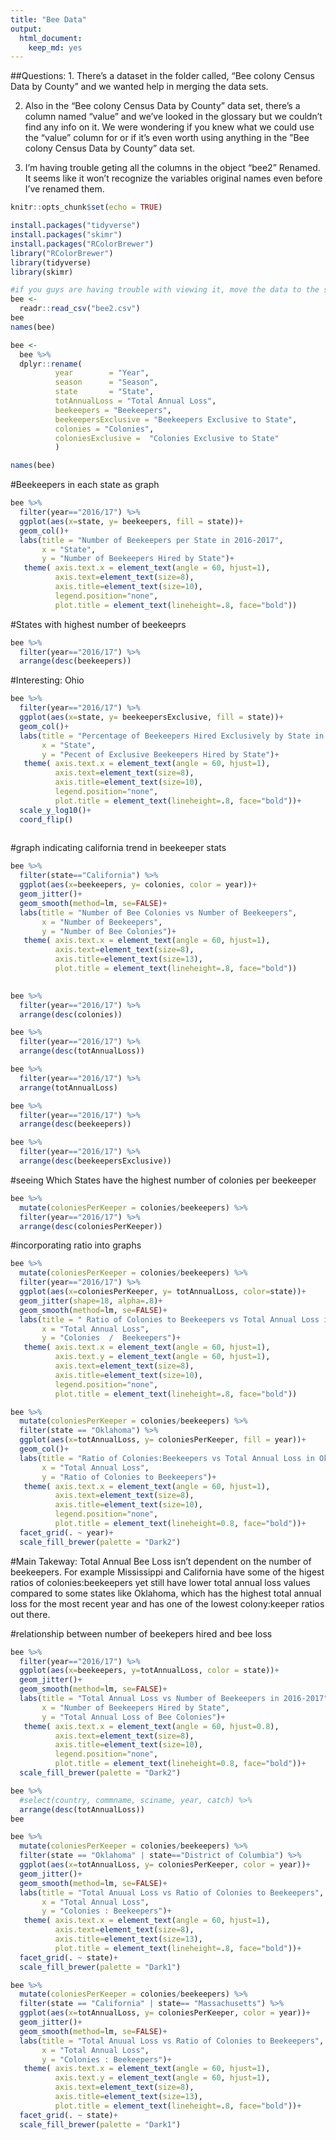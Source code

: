```yaml
---
title: "Bee Data"
output: 
  html_document: 
    keep_md: yes
---
```

##Questions:
1. There’s a dataset in the folder called, “Bee colony Census Data by County”  and we wanted help in merging the data sets. 


2. Also in the “Bee colony Census Data by County” data set, there’s a column named “value” and we’ve looked in the glossary but we couldn’t find any info on it. We were wondering if you knew what we could use the “value” column for or if it’s even worth using anything in the ”Bee colony Census Data by County” data set. 

3. I'm having trouble geting all the columns in the object "bee2" Renamed. It seems like it won't recognize the variables original names even before I've renamed them. 

```r
knitr::opts_chunk$set(echo = TRUE)
```
```r
install.packages("tidyverse")
install.packages("skimr")
install.packages("RColorBrewer")
library("RColorBrewer")
library(tidyverse)
library(skimr)
```


```r
#if you guys are having trouble with viewing it, move the data to the same folder. ie move the rmd file to the finley data folder or move the excel sheet to the "animal-master" folder
bee <- 
  readr::read_csv("bee2.csv")
bee
names(bee)
```

```r

bee <- 
  bee %>% 
  dplyr::rename(
          year        = "Year",
          season      = "Season",
          state       = "State",
          totAnnualLoss = "Total Annual Loss",
          beekeepers = "Beekeepers",
          beekeepersExclusive = "Beekeepers Exclusive to State",
          colonies = "Colonies",
          coloniesExclusive =  "Colonies Exclusive to State" 
          )

names(bee)
```

#Beekeepers in each state as graph
```r
bee %>% 
  filter(year=="2016/17") %>% 
  ggplot(aes(x=state, y= beekeepers, fill = state))+
  geom_col()+
  labs(title = "Number of Beekeepers per State in 2016-2017",
       x = "State",
       y = "Number of Beekeepers Hired by State")+
   theme( axis.text.x = element_text(angle = 60, hjust=1),
          axis.text=element_text(size=8),
          axis.title=element_text(size=10),
          legend.position="none",
          plot.title = element_text(lineheight=.8, face="bold"))
```
#States with highest number of beekeeprs
```r
bee %>% 
  filter(year=="2016/17") %>% 
  arrange(desc(beekeepers))
```

#Interesting: Ohio
```r
bee %>% 
  filter(year=="2016/17") %>% 
  ggplot(aes(x=state, y= beekeepersExclusive, fill = state))+
  geom_col()+
  labs(title = "Percentage of Beekeepers Hired Exclusively by State in 2016-2017",
       x = "State",
       y = "Pecent of Exclusive Beekeepers Hired by State")+
   theme( axis.text.x = element_text(angle = 60, hjust=1),
          axis.text=element_text(size=8),
          axis.title=element_text(size=10),
          legend.position="none",
          plot.title = element_text(lineheight=.8, face="bold"))+
  scale_y_log10()+
  coord_flip()
  
```
#graph indicating california trend in beekeeper stats
```r
bee %>% 
  filter(state=="California") %>% 
  ggplot(aes(x=beekeepers, y= colonies, color = year))+
  geom_jitter()+
  geom_smooth(method=lm, se=FALSE)+
  labs(title = "Number of Bee Colonies vs Number of Beekeepers",
       x = "Number of Beekeepers",
       y = "Number of Bee Colonies")+ 
   theme( axis.text.x = element_text(angle = 60, hjust=1),
          axis.text=element_text(size=8),
          axis.title=element_text(size=13),
          plot.title = element_text(lineheight=.8, face="bold"))
  
```


```r

bee %>% 
  filter(year=="2016/17") %>% 
  arrange(desc(colonies))

```

```r
bee %>% 
  filter(year=="2016/17") %>% 
  arrange(desc(totAnnualLoss))
```
```r
bee %>% 
  filter(year=="2016/17") %>% 
  arrange(totAnnualLoss)
```

```r
bee %>% 
  filter(year=="2016/17") %>% 
  arrange(desc(beekeepers))
```

```r
bee %>% 
  filter(year=="2016/17") %>% 
  arrange(desc(beekeepersExclusive))
```
#seeing Which States have the highest number of colonies per beekeeper
```r
bee %>%
  mutate(coloniesPerKeeper = colonies/beekeepers) %>% 
  filter(year=="2016/17") %>% 
  arrange(desc(coloniesPerKeeper))
```
#incorporating ratio into graphs
```r
bee %>% 
  mutate(coloniesPerKeeper = colonies/beekeepers) %>% 
  filter(year=="2016/17") %>% 
  ggplot(aes(x=coloniesPerKeeper, y= totAnnualLoss, color=state))+
  geom_jitter(shape=18, alpha=.8)+
  geom_smooth(method=lm, se=FALSE)+
  labs(title = " Ratio of Colonies to Beekeepers vs Total Annual Loss in 2016-2017",
       x = "Total Annual Loss",
       y = "Colonies  /  Beekeepers")+
   theme( axis.text.x = element_text(angle = 60, hjust=1),
          axis.text.y = element_text(angle = 60, hjust=1),
          axis.text=element_text(size=8),
          axis.title=element_text(size=10),
          legend.position="none",
          plot.title = element_text(lineheight=.8, face="bold"))

```

```r
bee %>% 
  mutate(coloniesPerKeeper = colonies/beekeepers) %>% 
  filter(state == "Oklahoma") %>% 
  ggplot(aes(x=totAnnualLoss, y= coloniesPerKeeper, fill = year))+
  geom_col()+
  labs(title = "Ratio of Colonies:Beekeepers vs Total Annual Loss in Oklahoma",
       x = "Total Annual Loss",
       y = "Ratio of Colonies to Beekeepers")+
   theme( axis.text.x = element_text(angle = 60, hjust=1),
          axis.text=element_text(size=8),
          axis.title=element_text(size=10),
          legend.position="none",
          plot.title = element_text(lineheight=0.8, face="bold"))+
  facet_grid(. ~ year)+
  scale_fill_brewer(palette = "Dark2")

```


#Main Takeway: Total Annual Bee Loss isn't dependent on the number of beekeepers. For example Mississippi and California have some of the higest ratios of colonies:beekeepers yet still have lower total annual loss values compared to some states like Oklahoma, which has the highest total annual loss for the most recent year and has one of the lowest colony:keeper ratios out there. 

#relationship between number of beekepers hired and bee loss
```r
bee %>% 
  filter(year=="2016/17") %>% 
  ggplot(aes(x=beekeepers, y=totAnnualLoss, color = state))+
  geom_jitter()+
  geom_smooth(method=lm, se=FALSE)+
  labs(title = "Total Annual Loss vs Number of Beekeepers in 2016-2017",
       x = "Number of Beekeepers Hired by State",
       y = "Total Annual Loss of Bee Colonies")+
   theme( axis.text.x = element_text(angle = 60, hjust=0.8),
          axis.text=element_text(size=8),
          axis.title=element_text(size=10),
          legend.position="none",
          plot.title = element_text(lineheight=0.8, face="bold"))+
  scale_fill_brewer(palette = "Dark2")

```
```r
bee %>% 
  #select(country, commname, sciname, year, catch) %>% 
  arrange(desc(totAnnualLoss))
bee
```

```r
bee %>% 
  mutate(coloniesPerKeeper = colonies/beekeepers) %>% 
  filter(state == "Oklahoma" | state=="District of Columbia") %>% 
  ggplot(aes(x=totAnnualLoss, y= coloniesPerKeeper, color = year))+
  geom_jitter()+
  geom_smooth(method=lm, se=FALSE)+
  labs(title = "Total Anuual Loss vs Ratio of Colonies to Beekeepers",
       x = "Total Annual Loss",
       y = "Colonies : Beekeepers")+ 
   theme( axis.text.x = element_text(angle = 60, hjust=1),
          axis.text=element_text(size=8),
          axis.title=element_text(size=13),
          plot.title = element_text(lineheight=.8, face="bold"))+
  facet_grid(. ~ state)+
  scale_fill_brewer(palette = "Dark1")
```
```r
bee %>% 
  mutate(coloniesPerKeeper = colonies/beekeepers) %>% 
  filter(state == "California" | state== "Massachusetts") %>% 
  ggplot(aes(x=totAnnualLoss, y= coloniesPerKeeper, color = year))+
  geom_jitter()+
  geom_smooth(method=lm, se=FALSE)+
  labs(title = "Total Anuual Loss vs Ratio of Colonies to Beekeepers",
       x = "Total Annual Loss",
       y = "Colonies : Beekeepers")+ 
   theme( axis.text.x = element_text(angle = 60, hjust=1),
          axis.text.y = element_text(angle = 60, hjust=1),
          axis.text=element_text(size=8),
          axis.title=element_text(size=13),
          plot.title = element_text(lineheight=.8, face="bold"))+
  facet_grid(. ~ state)+
  scale_fill_brewer(palette = "Dark1")
```

